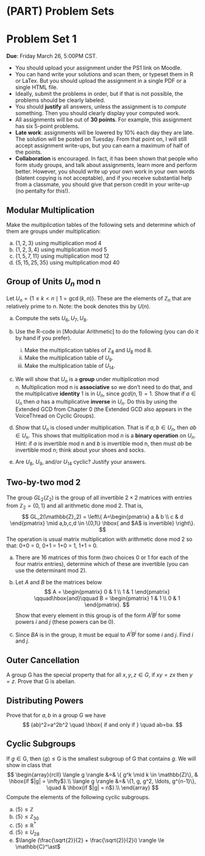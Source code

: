 # (PART) Problem Sets {-}

\newcommand{\ZZ}{\mathbb{Z}}
\newcommand{\RR}{\mathbb{R}}
\newcommand{\QQ}{\mathbb{Q}}
\newcommand{\CC}{\mathbb{C}}
\newcommand{\G}{\mathsf{G}}
\newcommand{\H}{\mathsf{H}}

# Problem Set 1 

**Due**: Friday March 26, 5:00PM CST. 

* You should upload your assignment under the PS1 link on Moodle. 
* You can hand write your solutions and scan them, or typeset them in R or LaTex. But you should upload the assignment in a single PDF or a single HTML file. 
* Ideally, submit the problems in order, but if that is not possible, the problems should be clearly labeled.
* You should **justify** all answers, unless the assignment is to *compute* something. Then you should clearly display your computed work. 
* All assignments will be out of **30 points**. For example, this assignment has six 5-point problems. 
* **Late work**: assignments will be lowered by 10% each day they are late. The solution will be posted on Tuesday. From that point on, I will still accept assignment write-ups, but you can earn a maximum of half of the points.
* **Collaboration** is encouraged. In fact, it has been shown that people who form study groups, and talk about assignments, learn more and perform better. However, you should write up your own work in your own words (blatent copying is not acceptable), and if you receive substantial help from a classmate, you should give that person credit in your write-up (no pentalty for this!).

## Modular Multiplication

Make the *multiplication* tables of the following sets and determine which of them are groups under multiplication:

a. $\{1,2,3\}$ using multiplication mod 4
b. $\{1,2,3,4\}$ using multiplication mod 5
c. $\{1,5,7,11\}$ using multiplication mod 12
d. $\{5,15,25,35\}$ using multiplication mod 40

## Group of Units $U_n$ mod n

Let $U_n = \{1 \le k < n \mid 1 = \gcd(k,n) \}$. These are the elements of $\ZZ_n$ that are relatively prime to $n$. Note: the book denotes this by $U(n)$.

a. Compute the sets $U_6,U_7,U_8$.

b. Use the R-code in [Modular Arithmetic] to do the following (you can do it by hand if you prefer).

    i. Make the multiplication tables of $\ZZ_8$ and $U_8$ mod 8.
    ii. Make the multiplication table of $U_9$.
    iii. Make the multiplication table of $U_{14}$.

c. We will show that $U_n$ is a **group** under *multiplication* mod n. Multiplication mod n is **associative** so we don't need to do that, and the multiplicative **identity** $1$ is in $U_n$, since $gcd(n,1) = 1$.  Show that if $a \in U_n$ then $a$ has a multiplicative **inverse** in $U_n$. Do this by using the Extended GCD from Chapter 0 (the Extended GCD also appears in the VoiceThread on Cyclic Groups).

d. Show that $U_n$ is closed under multiplication. That is if $a, b \in U_n$, then $ab \in U_n$. This shows that multiplication mod $n$ is a **binary operation** on $U_n$. Hint: if $a$ is invertible mod n and $b$ is invertible mod n, then must $ab$ be invertible mod $n$; think about your shoes and socks.

e. Are $U_8$, $U_9$, and/or $U_{14}$ cyclic? Justify your answers.

## Two-by-two mod 2

The group $GL_2(\ZZ_2)$ is the group of all invertible $2\times 2$ matrices with entries from $\ZZ_2 = \{0,1\}$ and all arithmetic done mod 2. That is,
$$
GL_2(\ZZ_2) =
\left\{
A=\begin{pmatrix} a & b \\ c & d \end{pmatrix} 
\mid a,b,c,d \in \{0,1\} \hbox{ and $A$ is invertible}
\right\}.
$$
The operation is usual matrix multiplication with arithmetic done mod 2 so that: 0+0 = 0, 0+1 = 1+0 = 1, 1+1 = 0. 

a. There are 16 matrices of this form (two choices 0 or 1 for each of the four matrix entries), determine which of these are invertible (you can use the determinant mod 2). 

b. Let $A$ and $B$ be the matrices below
$$
A = \begin{pmatrix} 0 & 1 \\ 1 & 1 \end{pmatrix} \qquad\hbox{and}\qquad
B = \begin{pmatrix}  1 & 1 \\ 0 & 1 \end{pmatrix}.
$$
Show that every element in this group is of the form $A^i B^j$ for some powers $i$ and $j$ (these powers can be 0).

c. Since $BA$ is in the group, it must be equal to $A^i B^j$ for some $i$ and $j$. Find $i$ and $j$.


## Outer Cancellation

A group $\G$ has the special property that for all $x,y,z \in G$, if $xy = zx$ then $y = z$. Prove that $\G$ is abelian.



## Distributing Powers

Prove that for $a, b$ in a group $\G$ we have
$$
(ab)^2=a^2b^2
\quad \hbox{ if and only if } \quad 
ab=ba.
$$

## Cyclic Subgroups

If $g \in \G$, then $\langle g \rangle \le \G$ is the smallest subgroup of $\G$ that contains $g$. We will show in class that 
$$
\begin{array}{rcll}
\langle g \rangle &=& \{ g^k \mid k \in \ZZ\}, & \hbox{if $|g| = \infty$}.\\
\langle g \rangle &=& \{1, g, g^2, \ldots, g^{n-1}\}, \quad  &  \hbox{if $|g| = n$}.\\
\end{array}
$$
Compute the elements of the following cyclic subgroups.

a. $\langle 5 \rangle  \le \ZZ$
a. $\langle 5 \rangle \le \ZZ_{30}$
a. $\langle 5 \rangle \le \RR^\ast$
a. $\langle 5 \rangle \le U_{28}$
a. $\langle (\frac{\sqrt{2}}{2} + \frac{\sqrt{2}}{2}i) \rangle  \le \CC^\ast$


